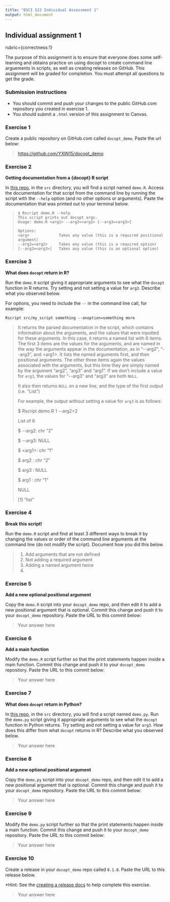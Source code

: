 ```yaml
---
title: "DSCI 522 Individual Assessment 1"
output: html_document
---
```


## Individual assignment 1

rubric={correctness:1}

The purpose of this assignment is to ensure that everyone does some self-learning and obtains practice on using docopt to create command line arguements in scripts, as well as creating releases on GitHub. This assignment will be graded for completion. You must attempt all questions to get the grade.

### Submission instructions

-   You should commit and push your changes to the public GitHub.com repository you created in exercise 1.
-   You should submit a `.html` version of this assignment to Canvas.

### Exercise 1

Create a public repository on GitHub.com called `docopt_demo`. Paste the url below:

> <https://github.com/YXIN15/docopt_demo>

### Exercise 2

**Getting documentation from a {docopt} R script**

In [this repo](https://github.ubc.ca/MDS-2022-23/DSCI_522_dsci-workflows_students), in the `src` directory, you will find a script named `demo.R`. Access the documentation for that script from the command line by running the script with the `--help` option (and no other options or arguments). Paste the documentation that was printed out to your terminal below.

>     $ Rscript demo.R --help
>     This script prints out docopt args.
>     Usage: demo.R <arg1> --arg2=<arg2> [--arg3=<arg3>]
>
>     Options:
>     <arg>             Takes any value (this is a required positional argument)
>     --arg2=<arg2>     Takes any value (this is a required option)
>     [--arg3=<arg3>]   Takes any value (this is an optional option) 

### Exercise 3

**What does `docopt` return in R?**

Run the `demo.R` script giving it appropriate arguments to see what the `docopt` function in R returns. Try setting and not setting a value for `arg3`. Describe what you observed below.

For options, you need to include the `--` in the command line call, for example:

    Rscript src/my_script something --anoption=something more

> It returns the parsed documentation in the script, which contains information about the arguments, and the values that were inputted for these arguments. In this case, it returns a named list with 6 items. The first 3 items are the values for the arguments, and are named in the way the arguments appear in the documentation, as in "\--arg2", "\--arg3", and \<arg1\>. It lists the named arguments first, and then positional arguments. The other three items again the values associated with the arguments, but this time they are simply named by the argument "arg2", "arg3" and "arg1". If we don't include a value for `arg3`, the values for "\--arg3" and "arg3" are both `NULL`.
>
> It also then returns `NULL` on a new line, and the type of the first output (i.e. "List")
>
> For example, the output without setting a value for `arg3` is as follows:
>
> \$ Rscript demo.R 1 \--arg2=2
>
> List of 6
>
> \$ \--arg2: chr "2"
>
> \$ \--arg3: NULL
>
> \$ \<arg1\>: chr "1"
>
> \$ arg2 : chr "2"
>
> \$ arg3 : NULL
>
> \$ arg1 : chr "1"
>
> NULL
>
> [1] "list"

### Exercise 4

**Break this script!**

Run the `demo.R` script and find at least 3 different ways to break it by changing the values or order of the command line arguments at the command line (do not modify the script). Document how you did this below.

> 1.  Add arguments that are not defined
> 2.  Not adding a required argument
> 3.  Adding a named argument twice
> 4.  

### Exercise 5

**Add a new optional positional argument**

Copy the `demo.R` script into your `docopt_demo` repo, and then edit it to add a new positional argument that is optional. Commit this change and push it to your `docopt_demo` repository. Paste the URL to this commit below:

> Your answer here

### Exercise 6

**Add a main function**

Modify the `demo.R` script further so that the print statements happen inside a main function. Commit this change and push it to your `docopt_demo` repository. Paste the URL to this commit below:

> Your answer here

### Exercise 7

**What does `docopt` return in Python?**

In [this repo](https://github.ubc.ca/MDS-2022-23/DSCI_522_dsci-workflows_students), in the `src` directory, you will find a script named `demo.py`. Run the `demo.py` script giving it appropriate arguments to see what the `docopt` function in Python returns. Try setting and not setting a value for `arg3`. How does this differ from what `docopt` returns in R? Describe what you observed below.

> Your answer here

### Exercise 8

**Add a new optional positional argument**

Copy the `demo.py` script into your `docopt_demo` repo, and then edit it to add a new positional argument that is optional. Commit this change and push it to your `docopt_demo` repository. Paste the URL to this commit below:

> Your answer here

### Exercise 9

Modify the `demo.py` script further so that the print statements happen inside a main function. Commit this change and push it to your `docopt_demo` repository. Paste the URL to this commit below:

> Your answer here

### Exercise 10

Create a release in your `docopt_demo` repo called `0.1.0`. Paste the URL to this release below.

\*Hint: See the [creating a release docs](https://docs.github.com/en/free-pro-team@latest/github/administering-a-repository/managing-releases-in-a-repository#creating-a-release) to help complete this exercise.

> Your answer here
